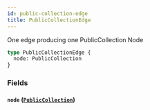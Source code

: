 ```yaml
---
id: public-collection-edge
title: PublicCollectionEdge
---
```



One edge producing one PublicCollection Node


```graphql
type PublicCollectionEdge {
  node: PublicCollection
}
```


### Fields

#### `node` ([`PublicCollection`](/developers/demandhq-apis/storefront-api/graphql/reference/objects/public-collection))






